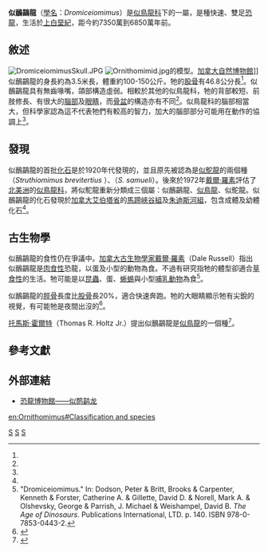 {{Automatic Taxobox
| taxon = Dromiceiomimus
| fossil_range = [[上白堊紀|上白堊紀]], {{fossilrange|73.5|68.5}}
| image = Dromiceiomimus_BW.jpg
| image_caption = ''D. brevitertius''的想像圖
| authority = [[戴爾·羅素|Russell]], 1972
| type_species = '''短背似鴯鶓龍<br>''Dromiceiomimus brevitertius''''' 
| type_species_authority = (Parks, 1926)
}}

'''似鴯鶓龍'''（[[學名|學名]]：''Dromiceiomimus''）是[[似鳥龍科|似鳥龍科]]下的一屬，是種快速、雙足[[恐龍|恐龍]]，生活於[[上白堊紀|上白堊紀]]，距今約7350萬到6850萬年前。

==敘述==
[[Image:DromiceiomimusSkull.JPG|thumb]]
[[Image:Ornithomimid.jpg|thumb]]的模型。[[加拿大自然博物館|加拿大自然博物館]]]] 
似鴯鶓龍的身長約為3.5米長，體重約100-150公斤。牠的[[股骨|股骨]]有46.8公分長<ref name="ageofdinosaursdromiceiomimus" />。似鴯鶓龍具有無齒喙嘴，頜部構造虛弱。相較於其他的似鳥龍科，牠的背部較短、前肢修長、有很大的[[腦部|腦部]]及[[眼睛|眼睛]]，而[[骨盆|骨盆]]的構造亦有不同<ref name="ageofdinosaursdromiceiomimus" />。似鳥龍科的腦部相當大，但科學家認為這不代表牠們有較高的智力，加大的腦部部分可能用在動作的協調上<ref name="ageofdinosaursdromiceiomimus" />。

==發現==
似鴯鶓龍的首批[[化石|化石]]是於1920年代發現的，並且原先被認為是[[似鴕龍|似鴕龍]]的兩個種（''Struthiomimus brevitertius'' ）、（''S. samueli''）。後來於1972年[[戴爾·羅素|戴爾·羅素]]評估了[[北美洲|北美洲]]的[[似鳥龍科|似鳥龍科]]，將似駝龍重新分類成三個屬：似鴯鶓龍、[[似鳥龍|似鳥龍]]、似鴕龍。似鴯鶓龍的化石發現於[[加拿大|加拿大]][[艾伯塔省|艾伯塔省]]的[[馬蹄峽谷組|馬蹄峽谷組]]及[[朱迪斯河組|朱迪斯河組]]，包含成體及幼體化石<ref name="ageofdinosaursdromiceiomimus" />。

==古生物學==
似鴯鶓龍的食性仍在爭議中。[[加拿大|加拿大]][[古生物學家|古生物學家]][[戴爾·羅素|戴爾·羅素]]（Dale Russell）指出似鴯鶓龍是[[肉食性|肉食性]]恐龍，以蛋及小型的動物為食。不過有研究指牠的體型卻適合[[草食性|草食性]]的生活。牠可能是以[[昆蟲|昆蟲]]、蛋、[[蜥蜴|蜥蜴]]與小型[[哺乳動物|哺乳動物]]為食<ref name="ageofdinosaursdromiceiomimus">"Dromiceiomimus." In: Dodson, Peter & Britt, Brooks & Carpenter, Kenneth & Forster, Catherine A. & Gillette, David D. & Norell, Mark A. & Olshevsky, George & Parrish, J. Michael & Weishampel, David B. ''The Age of Dinosaurs''. Publications International, LTD. p. 140. ISBN 978-0-7853-0443-2.</ref>。

似鴯鶓龍的[[脛骨|脛骨]]長度比[[股骨|股骨]]長20%，適合快速奔跑。牠的大眼睛顯示牠有尖銳的視覺，有可能牠是夜間出沒的<ref name=EoDP>{{cite book |editor=Palmer, D.|year=1999 |title= The Marshall Illustrated Encyclopedia of Dinosaurs and Prehistoric Animals|publisher= Marshall Editions|location=London|page= 109|isbn= 1-84028-152-9}}</ref>。

[[托馬斯·霍爾特|托馬斯·霍爾特]]（Thomas R. Holtz Jr.）提出似鴯鶓龍是[[似鳥龍|似鳥龍]]的一個種<ref>{{Cite web |url=http://www.geol.umd.edu/~tholtz/dinoappendix/DinoappendixSummer2008.pdf |title=存档副本 |accessdate=2009-12-14 |archive-date=2011-06-15 |archive-url=https://web.archive.org/web/20110615201329/http://www.geol.umd.edu/~tholtz/dinoappendix/DinoappendixSummer2008.pdf |dead-url=no }}</ref>。

==參考文獻==
{{Reflist}}

==外部連結==
*[https://web.archive.org/web/20071109034326/http://www.dinosaur.net.cn/museum/Dromiceiomimus.htm 恐龍博物館——似鸸鹋龙]
{{Taxonbar|from=Q1144395}}

[[Category:上白堊紀恐龍|S]]
[[Category:北美洲恐龍|S]]
[[Category:似鳥龍下目|S]]

[[en:Ornithomimus#Classification_and_species|en:Ornithomimus#Classification and species]]